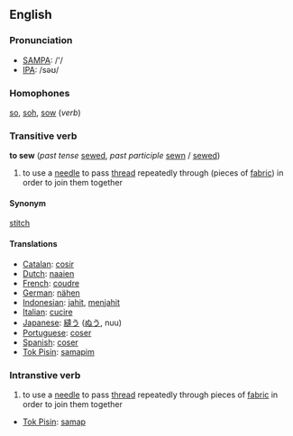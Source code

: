 ==English==

=== Pronunciation ===
*[[w:SAMPA|SAMPA]]: /'/
*[[w:IPA|IPA]]: /səʊ/

=== Homophones ===

[[so]], [[soh]], [[sow]] (''verb'')

=== Transitive verb ===

'''to sew''' (''past tense'' [[sewed]], ''past participle'' [[sewn]] / [[sewed]])

# to use a [[needle]] to pass [[thread]] repeatedly through (pieces of [[fabric]]) in order to join them together

==== Synonym ====
[[stitch]]

==== Translations ====
*[[Catalan]]: [[cosir]]
*[[Dutch]]: [[naaien]]
*[[French]]: [[coudre]]
*[[German]]: [[nähen]]
*[[Indonesian]]: [[jahit]], [[jahit|menjahit]]
*[[Italian]]: [[cucire]]
*[[Japanese]]: [[縫う]] ([[ぬう]], nuu)
*[[Portuguese]]: [[coser]]
*[[Spanish]]: [[coser]]
*[[Tok Pisin]]: [[samapim]]

=== Intranstive verb ===

# to use a [[needle]] to pass [[thread]] repeatedly through pieces of [[fabric]] in order to join them together

*[[Tok Pisin]]: [[samap]]